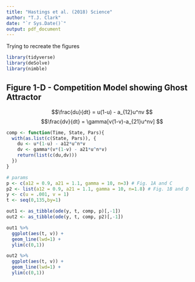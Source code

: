 ```yaml
---
title: "Hastings et al. (2018) Science"
author: "T.J. Clark"
date: "`r Sys.Date()`"
output: pdf_document
---
```

Trying to recreate the figures

```r
library(tidyverse)
library(deSolve)
library(nimble)
```

## Figure 1-D - Competition Model showing Ghost Attractor

$$\frac{du}{dt} = u(1-u) - a_{12}u^nv $$
$$\frac{dv}{dt} = \gamma[v(1-v)-a_{21}u^nv] $$


```r
comp <- function(Time, State, Pars){
  with(as.list(c(State, Pars)), {
    du <- u*(1-u) - a12*u^n*v
    dv <- gamma*(v*(1-v) - a21*u^n*v)
    return(list(c(du,dv)))
  })
}

# params
p <- c(a12 = 0.9, a21 = 1.1, gamma = 10, n=3) # Fig. 1A and C
p2 <- list(a12 = 0.9, a21 = 1.1, gamma = 10, n=1.8) # Fig. 1B and D
y <- c(u = .001, v = 1)
t <- seq(0,135,by=1)

out1 <- as_tibble(ode(y, t, comp, p)[,-1])
out2 <- as_tibble(ode(y, t, comp, p2)[,-1])

out1 %>% 
  ggplot(aes(t, v)) +
  geom_line(lwd=1) +
  ylim(c(0,1))

out2 %>% 
  ggplot(aes(t, v)) +
  geom_line(lwd=1) +
  ylim(c(0,1))
```

